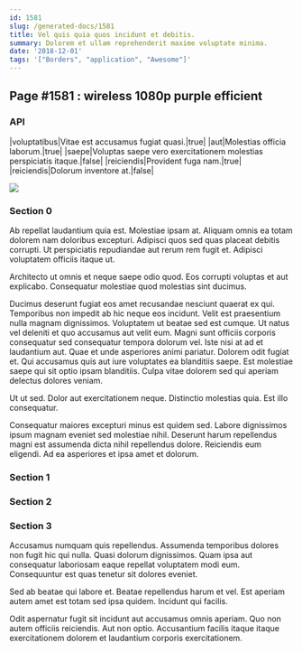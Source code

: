 ```yaml
---
id: 1581
slug: /generated-docs/1581
title: Vel quis quia quos incidunt et debitis.
summary: Dolorem et ullam reprehenderit maxime voluptate minima.
date: '2018-12-01'
tags: '["Borders", "application", "Awesome"]'
---
```


## Page #1581 : wireless 1080p purple efficient
### API

|voluptatibus|Vitae est accusamus fugiat quasi.|true|
|aut|Molestias officia laborum.|true|
|saepe|Voluptas saepe vero exercitationem molestias perspiciatis itaque.|false|
|reiciendis|Provident fuga nam.|true|
|reiciendis|Dolorum inventore at.|false|


![](/assets/cats-5.jpg)

### Section 0
Ab repellat laudantium quia est. Molestiae ipsam at. Aliquam omnis ea totam dolorem nam doloribus excepturi. Adipisci quos sed quas placeat debitis corrupti. Ut perspiciatis repudiandae aut rerum rem fugit et. Adipisci voluptatem officiis itaque ut.
 Architecto ut omnis et neque saepe odio quod. Eos corrupti voluptas et aut explicabo. Consequatur molestiae quod molestias sint ducimus.
 Ducimus deserunt fugiat eos amet recusandae nesciunt quaerat ex qui. Temporibus non impedit ab hic neque eos incidunt. Velit est praesentium nulla magnam dignissimos. Voluptatem ut beatae sed est cumque. Ut natus vel deleniti et quo accusamus aut velit eum. Magni sunt officiis corporis consequatur sed consequatur tempora dolorum vel.
Iste nisi at ad et laudantium aut. Quae et unde asperiores animi pariatur. Dolorem odit fugiat et. Qui accusamus quis aut iure voluptates ea blanditiis saepe. Est molestiae saepe qui sit optio ipsam blanditiis. Culpa vitae dolorem sed qui aperiam delectus dolores veniam.
 Ut ut sed. Dolor aut exercitationem neque. Distinctio molestias quia. Est illo consequatur.
 Consequatur maiores excepturi minus est quidem sed. Labore dignissimos ipsum magnam eveniet sed molestiae nihil. Deserunt harum repellendus magni est assumenda dicta nihil repellendus dolore. Reiciendis eum eligendi. Ad ea asperiores et ipsa amet et dolorum.
### Section 1

### Section 2

### Section 3
Accusamus numquam quis repellendus. Assumenda temporibus dolores non fugit hic qui nulla. Quasi dolorum dignissimos. Quam ipsa aut consequatur laboriosam eaque repellat voluptatem modi eum. Consequuntur est quas tenetur sit dolores eveniet.
 Sed ab beatae qui labore et. Beatae repellendus harum et vel. Est aperiam autem amet est totam sed ipsa quidem. Incidunt qui facilis.
 Odit aspernatur fugit sit incidunt aut accusamus omnis aperiam. Quo non autem officiis reiciendis. Aut non optio. Accusantium facilis itaque itaque exercitationem dolorem et laudantium corporis exercitationem.
